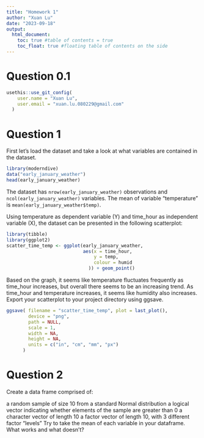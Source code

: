 ```yaml
---
title: "Homework 1"
author: "Xuan Lu"
date: "2023-09-18"
output: 
  html_document: 
    toc: true #table of contents = true
    toc_float: true #floating table of contents on the side
---
```

# Question 0.1

```r
usethis::use_git_config(
    user.name = "Xuan Lu", 
    user.email = "xuan.lu.080229@gmail.com"
  )
```


# Question 1

First let's load the dataset and take a look at what variables are contained in the dataset.
```r
library(moderndive)
data("early_january_weather")
head(early_january_weather)
```

The dataset has `nrow(early_january_weather)` observations and `ncol(early_january_weather)` variables.
The mean of variable "temperature" is `mean(early_january_weather$temp)`. 

Using temperature as dependent variable (Y) and time_hour as independent variable (X), the dataset can be presented in the following scatterplot: 

```r
library(tibble)
library(ggplot2)
scatter_time_temp <- ggplot(early_january_weather, 
                            aes(x = time_hour, 
                                y = temp, 
                                colour = humid
                              )) + geom_point()
```


Based on the graph, it seems like temperature fluctuates frequently as time_hour increases, but overall there seems to be an increasing trend. As time_hour and temperature increases, it seems like humidity also increases.
Export your scatterplot to your project directory using ggsave.

```r
ggsave( filename = "scatter_time_temp", plot = last_plot(), 
        device = "png", 
        path = NULL, 
        scale = 1, 
        width = NA, 
        height = NA, 
        units = c("in", "cm", "mm", "px")
      )
```

# Question 2

Create a data frame comprised of:

a random sample of size 10 from a standard Normal distribution
a logical vector indicating whether elements of the sample are greater than 0
a character vector of length 10
a factor vector of length 10, with 3 different factor “levels”
Try to take the mean of each variable in your dataframe. What works and what doesn’t?

```r

```

